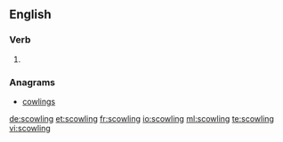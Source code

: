==English==

===Verb===
{{head|en}}

# {{present participle of|scowl}}

===Anagrams===
* [[cowlings#English|cowlings]]

[[de:scowling]]
[[et:scowling]]
[[fr:scowling]]
[[io:scowling]]
[[ml:scowling]]
[[te:scowling]]
[[vi:scowling]]